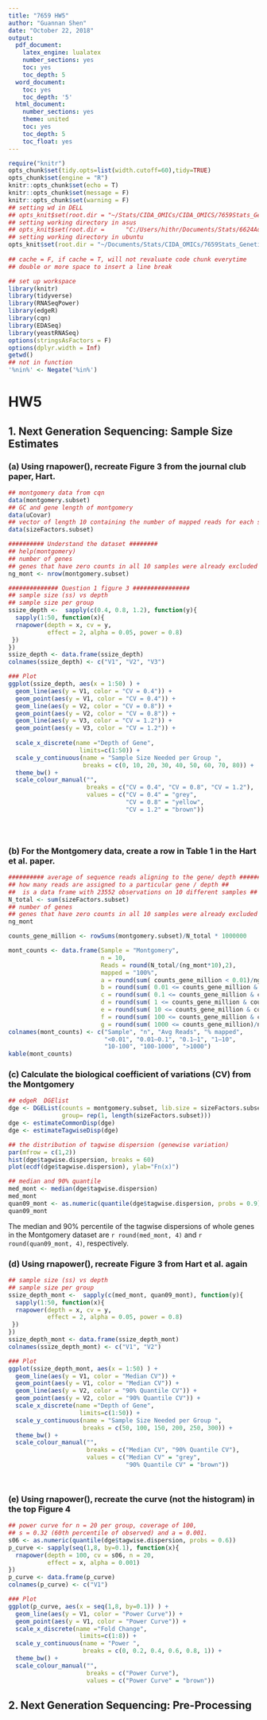 ```yaml
---
title: "7659 HW5"
author: "Guannan Shen"
date: "October 22, 2018"
output: 
  pdf_document:
    latex_engine: lualatex
    number_sections: yes
    toc: yes
    toc_depth: 5
  word_document:
    toc: yes
    toc_depth: '5'
  html_document:
    number_sections: yes
    theme: united
    toc: yes
    toc_depth: 5
    toc_float: yes
---
```

```r
require("knitr")
opts_chunk$set(tidy.opts=list(width.cutoff=60),tidy=TRUE)
opts_chunk$set(engine = "R")
knitr::opts_chunk$set(echo = T)
knitr::opts_chunk$set(message = F)
knitr::opts_chunk$set(warning = F)
## setting wd in DELL
## opts_knit$set(root.dir = "~/Stats/CIDA_OMICs/CIDA_OMICS/7659Stats_Genetics/HW5/")
## setting working directory in asus 
## opts_knit$set(root.dir =      "C:/Users/hithr/Documents/Stats/6624AdvStatsAnalysis/bios6624-Guannan-Shen/Project2/Code") 
## setting working directory in ubuntu
opts_knit$set(root.dir = "~/Documents/Stats/CIDA_OMICs/7659Stats_Genetics/HW5/")
                                                 
## cache = F, if cache = T, will not revaluate code chunk everytime
## double or more space to insert a line break
```



```r
## set up workspace
library(knitr)
library(tidyverse)
library(RNASeqPower)
library(edgeR)
library(cqn)
library(EDASeq)
library(yeastRNASeq)
options(stringsAsFactors = F)
options(dplyr.width = Inf)
getwd()
## not in function
'%nin%' <- Negate('%in%')

```

# HW5  

## 1. Next Generation Sequencing: Sample Size Estimates

### (a) Using rnapower(), recreate Figure 3 from the journal club paper, Hart. 

```r
## montgomery data from cqn
data(montgomery.subset)
## GC and gene length of montgomery
data(uCovar)
## vector of length 10 containing the number of mapped reads for each sample
data(sizeFactors.subset)

########## Understand the dataset ########
## help(montgomery)
## number of genes 
## genes that have zero counts in all 10 samples were already excluded
ng_mont <- nrow(montgomery.subset)

############## Question 1 figure 3 ################
## sample size (ss) vs depth 
## sample size per group 
ssize_depth <-  sapply(c(0.4, 0.8, 1.2), function(y){
  sapply(1:50, function(x){
  rnapower(depth = x, cv = y, 
           effect = 2, alpha = 0.05, power = 0.8)
 })
})
ssize_depth <- data.frame(ssize_depth)
colnames(ssize_depth) <- c("V1", "V2", "V3")

### Plot 
ggplot(ssize_depth, aes(x = 1:50) ) +
  geom_line(aes(y = V1, color = "CV = 0.4")) +
  geom_point(aes(y = V1, color = "CV = 0.4")) + 
  geom_line(aes(y = V2, color = "CV = 0.8")) +
  geom_point(aes(y = V2, color = "CV = 0.8")) +
  geom_line(aes(y = V3, color = "CV = 1.2")) +
  geom_point(aes(y = V3, color = "CV = 1.2")) +
  
  scale_x_discrete(name ="Depth of Gene", 
                    limits=c(1:50)) +
  scale_y_continuous(name = "Sample Size Needed per Group ", 
                     breaks = c(0, 10, 20, 30, 40, 50, 60, 70, 80)) +
  theme_bw() +
  scale_colour_manual("", 
                      breaks = c("CV = 0.4", "CV = 0.8", "CV = 1.2"),
                      values = c("CV = 0.4" = "grey",
                                 "CV = 0.8" = "yellow", 
                                 "CV = 1.2" = "brown"))





```

### (b) For the Montgomery data, create a row in Table 1 in the Hart et al. paper.


```r
########## average of sequence reads aligning to the gene/ depth ############
## how many reads are assigned to a particular gene / depth ## 
##  is a data frame with 23552 observations on 10 different samples ## 
N_total <- sum(sizeFactors.subset)
## number of genes 
## genes that have zero counts in all 10 samples were already excluded
ng_mont 

counts_gene_million <- rowSums(montgomery.subset)/N_total * 1000000

mont_counts <- data.frame(Sample = "Montgomery", 
                          n = 10, 
                          Reads = round(N_total/(ng_mont*10),2),
                          mapped = "100%",
                          a = round(sum( counts_gene_million < 0.01)/ng_mont,2), 
                          b = round(sum( 0.01 <= counts_gene_million & counts_gene_million < 0.1)/ng_mont,2),
                          c = round(sum( 0.1 <= counts_gene_million & counts_gene_million < 1)/ng_mont,2),
                          d = round(sum( 1 <= counts_gene_million & counts_gene_million < 10)/ng_mont,2),
                          e = round(sum( 10 <= counts_gene_million & counts_gene_million < 100)/ng_mont,2),
                          f = round(sum( 100 <= counts_gene_million & counts_gene_million < 1000)/ng_mont,2) ,
                          g = round(sum( 1000 <= counts_gene_million)/ng_mont,2)  )
colnames(mont_counts) <- c("Sample", "n", "Avg Reads", "% mapped",
                           "<0.01", "0.01–0.1", "0.1–1", "1–10", 
                           "10-100", "100-1000", ">1000")
kable(mont_counts)  

```


### (c) Calculate the biological coefficient of variations (CV) from the Montgomery

```r
## edgeR  DGElist 
dge <- DGEList(counts = montgomery.subset, lib.size = sizeFactors.subset,
               group= rep(1, length(sizeFactors.subset)))
dge <- estimateCommonDisp(dge)
dge <- estimateTagwiseDisp(dge)

## the distribution of tagwise dispersion (genewise variation)
par(mfrow = c(1,2))
hist(dge$tagwise.dispersion, breaks = 60)
plot(ecdf(dge$tagwise.dispersion), ylab="Fn(x)")

## median and 90% quantile 
med_mont <- median(dge$tagwise.dispersion)
med_mont
quan09_mont <- as.numeric(quantile(dge$tagwise.dispersion, probs = 0.9))
quan09_mont

```

The median and 90% percentile of the tagwise dispersions of whole genes in the Montgomery dataset are `r round(med_mont, 4)` and `r round(quan09_mont, 4)`, respectively. 

### (d) Using rnapower(), recreate Figure 3 from Hart et al. again
```r
## sample size (ss) vs depth 
## sample size per group 
ssize_depth_mont <-  sapply(c(med_mont, quan09_mont), function(y){
  sapply(1:50, function(x){
  rnapower(depth = x, cv = y, 
           effect = 2, alpha = 0.05, power = 0.8)
 })
})
ssize_depth_mont <- data.frame(ssize_depth_mont)
colnames(ssize_depth_mont) <- c("V1", "V2")

### Plot 
ggplot(ssize_depth_mont, aes(x = 1:50) ) +
  geom_line(aes(y = V1, color = "Median CV")) +
  geom_point(aes(y = V1, color = "Median CV")) + 
  geom_line(aes(y = V2, color = "90% Quantile CV")) +
  geom_point(aes(y = V2, color = "90% Quantile CV")) +
  scale_x_discrete(name ="Depth of Gene", 
                    limits=c(1:50)) +
  scale_y_continuous(name = "Sample Size Needed per Group ",
                     breaks = c(50, 100, 150, 200, 250, 300)) +
  theme_bw() +
  scale_colour_manual("", 
                      breaks = c("Median CV", "90% Quantile CV"),
                      values = c("Median CV" = "grey",
                                 "90% Quantile CV" = "brown"))




```

### (e) Using rnapower(), recreate the curve (not the histogram) in the top Figure 4

```r
## power curve for n = 20 per group, coverage of 100, 
## s = 0.32 (60th percentile of observed) and a = 0.001.
s06 <- as.numeric(quantile(dge$tagwise.dispersion, probs = 0.6))
p_curve <- sapply(seq(1,8, by=0.1), function(x){
  rnapower(depth = 100, cv = s06, n = 20,
           effect = x, alpha = 0.001)
})
p_curve <- data.frame(p_curve)
colnames(p_curve) <- c("V1")

### Plot 
ggplot(p_curve, aes(x = seq(1,8, by=0.1)) ) +
  geom_line(aes(y = V1, color = "Power Curve")) +
  geom_point(aes(y = V1, color = "Power Curve")) +
  scale_x_discrete(name ="Fold Change", 
                    limits=c(1:8)) +
  scale_y_continuous(name = "Power ",
                     breaks = c(0, 0.2, 0.4, 0.6, 0.8, 1)) +
  theme_bw() +
  scale_colour_manual("", 
                      breaks = c("Power Curve"),
                      values = c("Power Curve" = "brown"))

```

## 2. Next Generation Sequencing: Pre-Processing


